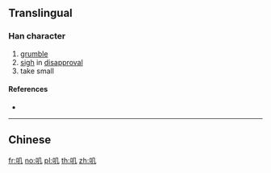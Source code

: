 {{character info/new}}
{{also|嘰}}
==Translingual==

===Han character===
{{Han char|rn=30|rad=口|as=02|sn=5|four=|canj=RHN|ids=⿰口几}}

# [[grumble]]
# [[sigh]] in [[disapproval]]
# take small

====References====
* {{Han ref|kx=0173.060|hdz=10572.040|uh=53FD|ud=21501}}

----

==Chinese==
{{zh-see|嘰}}

[[fr:叽]]
[[no:叽]]
[[pl:叽]]
[[th:叽]]
[[zh:叽]]